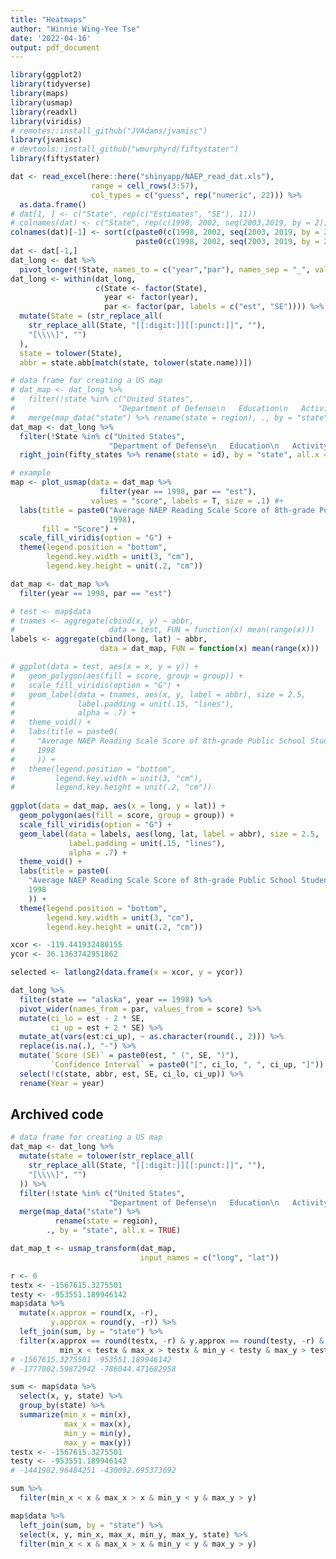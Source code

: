 ```yaml
---
title: "Heatmaps"
author: "Winnie Wing-Yee Tse"
date: '2022-04-16'
output: pdf_document
---
```


```r
library(ggplot2)
library(tidyverse)
library(maps)
library(usmap)
library(readxl)
library(viridis)
# remotes::install_github("JVAdams/jvamisc")
library(jvamisc)
# devtools::install_github("wmurphyrd/fiftystater")
library(fiftystater)
```

```r
dat <- read_excel(here::here("shinyapp/NAEP_read_dat.xls"),
                  range = cell_rows(3:57),
                  col_types = c("guess", rep("numeric", 22))) %>%
  as.data.frame()
# dat[1, ] <- c("State", rep(c("Estimates", "SE"), 11))
# colnames(dat) <- c("State", rep(c(1998, 2002, seq(2003,2019, by = 2)), each = 2))
colnames(dat)[-1] <- sort(c(paste0(c(1998, 2002, seq(2003, 2019, by = 2)), "_est"), 
                            paste0(c(1998, 2002, seq(2003, 2019, by = 2)), "_SE")))
dat <- dat[-1,]
dat_long <- dat %>%
  pivot_longer(!State, names_to = c("year","par"), names_sep = "_", values_to = "score")
dat_long <- within(dat_long,
                   c(State <- factor(State),
                     year <- factor(year),
                     par <- factor(par, labels = c("est", "SE")))) %>%
  mutate(State = (str_replace_all(
    str_replace_all(State, "[[:digit:]][[:punct:]]", ""),
    "[\\\\]", "")
  ),
  state = tolower(State), 
  abbr = state.abb[match(state, tolower(state.name))])
```

```r
# data frame for creating a US map
# dat_map <- dat_long %>%
#   filter(!state %in% c("United States", 
#                       "Department of Defense\n   Education\n   Activity (DoDEA)")) %>%
#   merge(map_data("state") %>% rename(state = region), ., by = "state", all.x = TRUE)
dat_map <- dat_long %>%
  filter(!State %in% c("United States", 
                      "Department of Defense\n   Education\n   Activity (DoDEA)")) %>%
  right_join(fifty_states %>% rename(state = id), by = "state", all.x = TRUE)
```



```r
# example
map <- plot_usmap(data = dat_map %>%
                    filter(year == 1998, par == "est"), 
                  values = "score", labels = T, size = .1) #+
  labs(title = paste0("Average NAEP Reading Scale Score of 8th-grade Public School Students in ",
                      1998),
       fill = "Score") +
  scale_fill_viridis(option = "G") +
  theme(legend.position = "bottom",
        legend.key.width = unit(3, "cm"),
        legend.key.height = unit(.2, "cm"))
```

```r
dat_map <- dat_map %>%
  filter(year == 1998, par == "est")
```


```r
# test <- map$data
# tnames <- aggregate(cbind(x, y) ~ abbr, 
#                     data = test, FUN = function(x) mean(range(x)))
labels <- aggregate(cbind(long, lat) ~ abbr,
                    data = dat_map, FUN = function(x) mean(range(x)))
```


```r
# ggplot(data = test, aes(x = x, y = y)) + 
#   geom_polygon(aes(fill = score, group = group)) +
#   scale_fill_viridis(option = "G") +
#   geom_label(data = tnames, aes(x, y, label = abbr), size = 2.5, 
#              label.padding = unit(.15, "lines"), 
#              alpha = .7) +
#   theme_void() +
#   labs(title = paste0(
#     "Average NAEP Reading Scale Score of 8th-grade Public School Students in ",
#     1998
#     )) + 
#   theme(legend.position = "bottom",
#         legend.key.width = unit(3, "cm"),
#         legend.key.height = unit(.2, "cm"))
  
ggplot(data = dat_map, aes(x = long, y = lat)) + 
  geom_polygon(aes(fill = score, group = group)) +
  scale_fill_viridis(option = "G") +
  geom_label(data = labels, aes(long, lat, label = abbr), size = 2.5, 
             label.padding = unit(.15, "lines"), 
             alpha = .7) +
  theme_void() +
  labs(title = paste0(
    "Average NAEP Reading Scale Score of 8th-grade Public School Students in ",
    1998
    )) + 
  theme(legend.position = "bottom",
        legend.key.width = unit(3, "cm"),
        legend.key.height = unit(.2, "cm"))
```


```r
xcor <- -119.441932480155 
ycor <- 36.1363742951862
```

```r
selected <- latlong2(data.frame(x = xcor, y = ycor))
```

```r
dat_long %>%
  filter(state == "alaska", year == 1998) %>%
  pivot_wider(names_from = par, values_from = score) %>%
  mutate(ci_lo = est - 2 * SE, 
         ci_up = est + 2 * SE) %>%
  mutate_at(vars(est:ci_up), ~ as.character(round(., 2))) %>%
  replace(is.na(.), "-") %>%
  mutate(`Score (SE)` = paste0(est, " (", SE, ")"), 
         `Confidence Interval` = paste0("[", ci_lo, ", ", ci_up, "]")) %>%
  select(!c(state, abbr, est, SE, ci_lo, ci_up)) %>%
  rename(Year = year)
```


## Archived code

```r
# data frame for creating a US map
dat_map <- dat_long %>%
  mutate(state = tolower(str_replace_all(
    str_replace_all(State, "[[:digit:]][[:punct:]]", ""), 
    "[\\\\]", "")
  )) %>%
  filter(!state %in% c("United States", 
                      "Department of Defense\n   Education\n   Activity (DoDEA)")) %>%
  merge(map_data("state") %>%
          rename(state = region), 
        ., by = "state", all.x = TRUE)
```

```r
dat_map_t <- usmap_transform(dat_map, 
                             input_names = c("long", "lat"))
```


```r
r <- 6
testx <- -1567615.3275501
testy <- -953551.189946142
map$data %>%
  mutate(x.approx = round(x, -r), 
         y.approx = round(y, -r)) %>%
  left_join(sum, by = "state") %>%
  filter(x.approx == round(testx, -r) & y.approx == round(testy, -r) &
           min_x < testx & max_x > testx & min_y < testy & max_y > testy)
# -1567615.3275501 -953551.189946142
# -1777002.59872942 -786044.471682958 
```

```r
sum <- map$data %>%
  select(x, y, state) %>%
  group_by(state) %>%
  summarize(min_x = min(x), 
            max_x = max(x), 
            min_y = min(y), 
            max_y = max(y))
testx <- -1567615.3275501
testy <- -953551.189946142
# -1441982.96484251 -430092.695373692
```

```r
sum %>%
  filter(min_x < x & max_x > x & min_y < y & max_y > y)
```

```r
map$data %>%
  left_join(sum, by = "state") %>%
  select(x, y, min_x, max_x, min_y, max_y, state) %>%
  filter(min_x < x & max_x > x & min_y < y & max_y > y)
```
